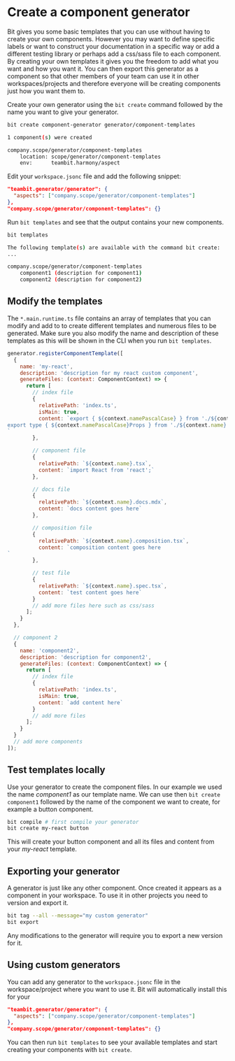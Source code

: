 # Create a component generator

Bit gives you some basic templates that you can use without having to create your own components. However you may want to define specific labels or want to construct your documentation in a specific way or add a different testing library or perhaps add a css/sass file to each component. By creating your own templates it gives you the freedom to add what you want and how you want it. You can then export this generator as a component so that other members of your team can use it in other workspaces/projects and therefore everyone will be creating components just how you want them to.

Create your own generator using the `bit create` command followed by the name you want to give your generator.

```bash
bit create component-generator generator/component-templates
```

```bash
1 component(s) were created

company.scope/generator/component-templates
    location: scope/generator/component-templates
    env:      teambit.harmony/aspect
```

Edit your `workspace.jsonc` file and add the following snippet:

```json {} title="workspace.jsonc"
"teambit.generator/generator": {
  "aspects": ["company.scope/generator/component-templates"]
},
"company.scope/generator/component-templates": {}
```

Run `bit templates` and see that the output contains your new components.

```bash
bit templates
```

```bash
The following template(s) are available with the command bit create:
...

company.scope/generator/component-templates
    component1 (description for component1)
    component2 (description for component2)
```

## Modify the templates

The `*.main.runtime.ts` file contains an array of templates that you can modify and add to to create different templates and numerous files to be generated. Make sure you also modify the name and description of these templates as this will be shown in the CLI when you run `bit templates`.

```js {3,4} title="*.main.runtime.ts"
generator.registerComponentTemplate([
  {
    name: 'my-react',
    description: 'description for my react custom component',
    generateFiles: (context: ComponentContext) => {
      return [
        // index file
        {
          relativePath: 'index.ts',
          isMain: true,
          content: `export { ${context.namePascalCase} } from './${context.name}';
export type { ${context.namePascalCase}Props } from './${context.name}';
`
        },

        // component file
        {
          relativePath: `${context.name}.tsx`,
          content: `import React from 'react';`
        },

        // docs file
        {
          relativePath: `${context.name}.docs.mdx`,
          content: `docs content goes here`
        },

        // composition file
        {
          relativePath: `${context.name}.composition.tsx`,
          content: `composition content goes here
`
        },

        // test file
        {
          relativePath: `${context.name}.spec.tsx`,
          content: `test content goes here`
        }
        // add more files here such as css/sass
      ];
    }
  },

  // component 2
  {
    name: 'component2',
    description: 'description for component2',
    generateFiles: (context: ComponentContext) => {
      return [
        // index file
        {
          relativePath: 'index.ts',
          isMain: true,
          content: `add content here`
        }
        // add more files
      ];
    }
  }
  // add more components
]);
```

## Test templates locally

Use your generator to create the component files. In our example we used the name _component1_ as our template name. We can use then `bit create component1` followed by the name of the component we want to create, for example a button component.

```bash
bit compile # first compile your generator
bit create my-react button
```

This will create your button component and all its files and content from your _my-react_ template.

## Exporting your generator

A generator is just like any other component. Once created it appears as a component in your workspace. To use it in other projects you need to version and export it.

```bash
bit tag --all --message="my custom generator"
bit export
```

Any modifications to the generator will require you to export a new version for it.

## Using custom generators

You can add any generator to the `workspace.jsonc` file in the workspace/project where you want to use it. Bit will automatically install this for your

```json title="workspace.jsonc"
"teambit.generator/generator": {
  "aspects": ["company.scope/generator/component-templates"]
},
"company.scope/generator/component-templates": {}

```

You can then run `bit templates` to see your available templates and start creating your components with `bit create`.
